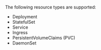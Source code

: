 The following resource types are supported:

* Deployment
* StatefulSet
* Service
* Ingress
* PersistentVolumeClaims (PVC)
* DaemonSet